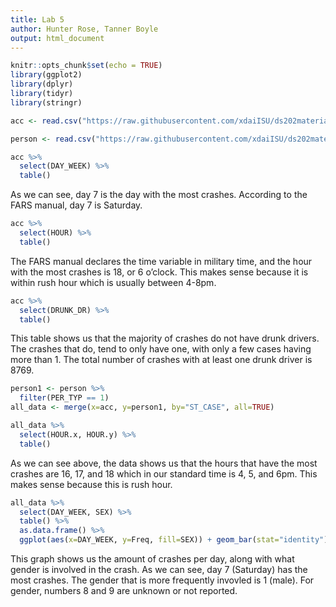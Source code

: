 ```yaml
---
title: Lab 5
author: Hunter Rose, Tanner Boyle
output: html_document
---
```


```r
knitr::opts_chunk$set(echo = TRUE)
library(ggplot2)
library(dplyr)
library(tidyr)
library(stringr)
```

```r
acc <- read.csv("https://raw.githubusercontent.com/xdaiISU/ds202materials/master/hwlabs/fars2017/accident.csv")

person <- read.csv("https://raw.githubusercontent.com/xdaiISU/ds202materials/master/hwlabs/fars2017/person.csv")
```

```r
acc %>%
  select(DAY_WEEK) %>%
  table()
```
As we can see, day 7 is the day with the most crashes. According to the FARS manual, day 7 is Saturday.
```r
acc %>%
  select(HOUR) %>%
  table()
```
The FARS manual declares the time variable in military time, and the hour with the most crashes is 18, or 6 o'clock. This makes sense because it is within rush hour which is usually between 4-8pm.
```r
acc %>%
  select(DRUNK_DR) %>%
  table()
```
This table shows us that the majority of crashes do not have drunk drivers. The crashes that do, tend to only have one, with only a few cases having more than 1. The total number of crashes with at least one drunk driver is 8769.
```r
person1 <- person %>%
  filter(PER_TYP == 1)
all_data <- merge(x=acc, y=person1, by="ST_CASE", all=TRUE)
```

```r
all_data %>%
  select(HOUR.x, HOUR.y) %>%
  table()
```
As we can see above, the data shows us that the hours that have the most crashes are 16, 17, and 18 which in our standard time is 4, 5, and 6pm. This makes sense because this is rush hour.
```r
all_data %>%
  select(DAY_WEEK, SEX) %>%
  table() %>%
  as.data.frame() %>%
  ggplot(aes(x=DAY_WEEK, y=Freq, fill=SEX)) + geom_bar(stat="identity")
```
This graph shows us the amount of crashes per day, along with what gender is involved in the crash. As we can see, day 7 (Saturday) has the most crashes. The gender that is more frequently invovled is 1 (male). For gender, numbers 8 and 9 are unknown or not reported.